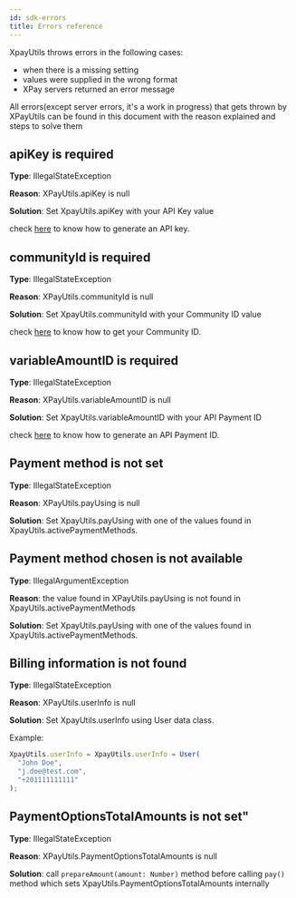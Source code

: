 ```yaml
---
id: sdk-errors
title: Errors reference
---
```


XpayUtils throws errors in the following cases:

- when there is a missing setting
- values were supplied in the wrong format
- XPay servers returned an error message

All errors(except server errors, it's a work in progress) that gets thrown by XPayUtils can be found in this document with the reason explained and steps to solve them

## apiKey is required

**Type**: IllegalStateException

**Reason**: XPayUtils.apiKey is null

**Solution**: Set XpayUtils.apiKey with your API Key value

check [here](/api-key) to know how to generate an API key.

## communityId is required

**Type**: IllegalStateException

**Reason**: XPayUtils.communityId is null

**Solution**: Set XpayUtils.communityId with your Community ID value

check [here](/api-key) to know how to get your Community ID.

## variableAmountID is required

**Type**: IllegalStateException

**Reason**: XPayUtils.variableAmountID is null

**Solution**: Set XpayUtils.variableAmountID with your API Payment ID

check [here](/api-payments) to know how to generate an API Payment ID.

## Payment method is not set

**Type**: IllegalStateException

**Reason**: XPayUtils.payUsing is null

**Solution**: Set XpayUtils.payUsing with one of the values found in XpayUtils.activePaymentMethods.

## Payment method chosen is not available

**Type**: IllegalArgumentException

**Reason**: the value found in XPayUtils.payUsing is not found in XpayUtils.activePaymentMethods

**Solution**: Set XpayUtils.payUsing with one of the values found in XpayUtils.activePaymentMethods.

## Billing information is not found

**Type**: IllegalStateException

**Reason**: XPayUtils.userInfo is null

**Solution**: Set XpayUtils.userInfo using User data class.

Example:

```jsx
XpayUtils.userInfo = XpayUtils.userInfo = User(
  "John Doe",
  "j.doe@test.com",
  "+201111111111"
);
```

## PaymentOptionsTotalAmounts is not set"

**Type**: IllegalStateException

**Reason**: XPayUtils.PaymentOptionsTotalAmounts is null

**Solution**: call ```prepareAmount(amount: Number)``` method before calling ```pay()``` method which sets XpayUtils.PaymentOptionsTotalAmounts internally



